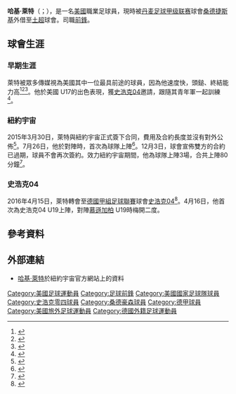{{noteTA|G1=football|G2=德甲
}}
{{Infobox football biography
| name                = 哈基·萊特<br />Haji Wright
| fullname             = Haji Wright
| image                = Haji Wright at Antalyaspor vs Trabzonspor 20211211 (2) (cropped).jpg
| birth_date           = {{birth date and age|1998|3|27}}
| birth_place          = [[美國|美國]]，[[洛杉磯|洛杉磯]]
| height               = {{height|ft=6|in=3}}
| position             = [[前鋒|前鋒]]，[[翼鋒|翼鋒]]
| currentclub          = {{le|安塔萊亞|Antalyaspor}} ([[桑德捷斯基足球會|桑德捷斯基]]外借)
| clubnumber           = 9
| youthyears1          = 2012–2015
| youthclubs1          = [[洛杉磯銀河|洛杉磯銀河]]
| youthyears2          = 2016–2017
| youthclubs2          = [[史浩克04足球會|史浩克04]]
| years1               = 2015
| clubs1               = [[紐約宇宙|紐約宇宙]]
| caps1                = 3
| goals1               = 0
| years2               = 2015
| clubs2               = {{link-en|紐約宇宙B隊|New York Cosmos B}}
| caps2                = 4
| goals2               = 5
| years3               = 2017–2019
| clubs3               = [[史浩克04足球會|史浩克04]]
| caps3                = 7
| goals3               = 1
| years4               = 2017–2019
| clubs4               = [[沙爾克04二隊|沙爾克04二隊]]
| caps4                = 22
| goals4               = 14
| years5               = 2017–2018
| clubs5               = → [[桑德豪森体育俱乐部|桑德豪森]] (外借)
| caps5                = 15
| goals5               = 1
| years6               = 2019–2020
| clubs6               = [[VVV-芬洛|雲路]]
| caps6                = 22
| goals6               = 0
| years7               = 2020–
| clubs7               = [[桑德捷斯基足球會|桑德捷斯基]]
| caps7                = 29
| goals7               = 11
| years8               = 2021–
| clubs8               = → {{le|安塔萊亞|Antalyaspor}} (外借)
| caps8                = 32
| goals8               = 14
| nationalyears1       = 2013
| nationalteam1        = 美國 U15
| nationalcaps1        = 10
| nationalgoals1       = 2
| nationalyears2       = 2013–2015
| nationalteam2        = {{link-en|美國17歲以下國家足球隊|United States men's national under-17 soccer team|美國 U17}}
| nationalcaps2        = 34
| nationalgoals2       = 27
| nationalyears3       = 2014–2015
| nationalteam3        = {{link-en|美國18歲以下國家足球隊|United States men's national under-18 soccer team|美國 U18}}
| nationalcaps3        = 5
| nationalgoals3       = 22
| nationalyears4       = 2016
| nationalteam4        = 美國 U19
| nationalcaps4        = 2
| nationalgoals4       = 0
| nationalyears5       = 2019
| nationalteam5        = [[美國23歲以下國家足球隊|美國 U23]]
| nationalcaps5        = 2
| nationalgoals5       = 0
| nationalyears6       = 2022–
| nationalteam6        = [[美國國家足球隊|美國]]
| nationalcaps6        = 3
| nationalgoals6       = 1
| medaltemplates       =
| club-update          = 2022-05-20
| nationalteam-update  = 2022-06-14
}}

'''哈基·萊特'''（{{lang-en|'''Haji Wright'''}}；{{bd|1998年|03月27日}}），是一名[[美國|美國]]職業足球員，現時被[[丹麦足球甲级联赛|丹麦足球甲级联赛]]球會[[桑德捷斯基足球會|桑德捷斯基]]外借至[[土超|土超]]球會{{le|安塔萊亞|Antalyaspor}}。司職[[前鋒|前鋒]]。

== 球會生涯 ==
=== 早期生涯 ===
萊特被眾多傳媒視為美國其中一位最具前途的球員，因為他速度快，頭鎚、終結能力高<ref>{{cite web|title=LA Galaxy's Haji Wright leads list of 7 MLS Academy players called to US U-17 national team|url=http://www.mlssoccer.com/news/article/2014/04/01/la-galaxys-haji-wright-leads-list-7-mls-academy-players-called-us-under-17-n|website=MLS Soccer|publisher=MLSSoccer.com|accessdate=2015-03-30|date=2014-04-01|language=en|archive-date=2015-06-24|archive-url=https://web.archive.org/web/20150624010145/http://www.mlssoccer.com/news/article/2014/04/01/la-galaxys-haji-wright-leads-list-7-mls-academy-players-called-us-under-17-n|dead-url=no}}</ref><ref>{{cite web|last1=Davis|first1=Noah|title=Haji Wright and the Next Big Thing: Should the USMNT Be Getting More From Its Under-17 Team?|url=http://grantland.com/the-triangle/usmnt-u17-haji-wright-development/|website=Grantland|publisher=Grantland.com|accessdate=2015-03-30|date=2015-02-04|language=en|archive-date=2020-11-08|archive-url=https://web.archive.org/web/20201108225719/http://grantland.com/the-triangle/usmnt-u17-haji-wright-development/|dead-url=no}}</ref><ref>{{cite web|title=The Wright stuff for USA?|url=http://www.fifa.com/u17worldcup/news/y=2015/m=2/news=the-wright-stuff-for-usa-2534249.html|website=FIFA|publisher=FIFA.com|accessdate=2015-03-30|date=2015-02-27|language=en|archive-date=2017-08-11|archive-url=https://web.archive.org/web/20170811182732/http://www.fifa.com/u17worldcup/news/y=2015/m=2/news=the-wright-stuff-for-usa-2534249.html|dead-url=no}}</ref>。他於美國 U17的出色表現，獲[[史浩克04足球會|史浩克04]]邀請，跟隨其青年軍一起訓練<ref>{{cite web|last1=Parchman|first1=Will|title=Haji Wright on the precipice of Europe|url=http://www.topdrawersoccer.com/club-soccer-articles/haji-wright-on-the-precipice-of-europe_aid32303|website=Top Drawer Soccer|publisher=TopDrawerSoccer.com|accessdate=2015-03-30|language=en|archive-date=2019-04-05|archive-url=https://web.archive.org/web/20190405101052/https://www.topdrawersoccer.com/club-soccer-articles/haji-wright-on-the-precipice-of-europe_aid32303|dead-url=no}}</ref>。

=== 紐約宇宙 ===
2015年3月30日，萊特與紐約宇宙正式簽下合同，費用及合約長度並沒有對外公佈<ref>{{cite web|title=Cosmos Sign Striker Haji Wright|url=http://www.nycosmos.com/news/2015/03/30/cosmos-sign-striker-haji-wright|website=New York Cosmos|publisher=NYCosmos.com|date=2015-03-30|accessdate=2015-03-30|language=en|archive-date=2018-07-01|archive-url=https://web.archive.org/web/20180701164932/http://www.nycosmos.com/news/2015/03/30/cosmos-sign-striker-haji-wright|dead-url=no}}</ref>。7月26日，他於對陣{{link-en|印地十一|Indy Eleven}}時，首次為球隊上陣<ref>{{soccerway|haji-wright/401946|Haji Wright}}</ref>。12月3日，球會宣佈雙方的合約已過期，球員不會再次簽約。效力紐約宇宙期間，他為球隊上陣3場，合共上陣80分鐘<ref>{{cite web|url= http://www.nycosmos.com/news/2015/12/03/cosmos-announce-first-roster-moves-following-championship-2015-season|title= COSMOS ANNOUNCE FIRST ROSTER MOVES FOLLOWING CHAMPIONSHIP 2015 SEASON|date= 2015-12-03|accessdate= 2015-12-03|language= en|archive-date= 2020-11-08|archive-url= https://web.archive.org/web/20201108112720/https://www.nycosmos.com/news/2015/12/03/cosmos-announce-first-roster-moves-following-championship-2015-season|dead-url= no}}</ref>。

=== 史浩克04 ===
2016年4月15日，萊特轉會至[[德國甲組足球聯賽|德國甲組足球聯賽]]球會[[史浩克04足球會|史浩克04]]<ref>{{cite web|url=http://www.schalke04.de/de/aktuell/news/160415_wright/page/7636--10-213-.html|title=Spielberechtigung für Haji Wright ist da|publisher=schalke04.de|language=de|date=2016-04-16|accessdate=2016-04-16|archive-date=2017-08-11|archive-url=https://web.archive.org/web/20170811222209/http://www.schalke04.de/de/aktuell/news/160415_wright/page/7636--10-213-.html|dead-url=no}}</ref>。4月16日，他首次為史浩克04 U19上陣，對陣[[门兴格拉德巴赫足球俱乐部|慕遜加柏]] U19時梅開二度。

== 參考資料 ==
{{reflist|2}}

== 外部連結 ==
* [http://www.nycosmos.com/roster/haji-wright 哈基·萊特]{{Wayback|url=http://www.nycosmos.com/roster/haji-wright |date=20191122235733 }}於紐約宇宙官方網站上的資料

{{DEFAULTSORT:Wright, Haji}}
[[Category:美國足球運動員|Category:美國足球運動員]]
[[Category:足球前鋒|Category:足球前鋒]]
[[Category:美國國家足球隊球員|Category:美國國家足球隊球員]]
[[Category:史浩克零四球員|Category:史浩克零四球員]]
[[Category:桑德豪森球員|Category:桑德豪森球員]]
[[Category:德甲球員|Category:德甲球員]]
[[Category:美國旅外足球運動員|Category:美國旅外足球運動員]]
[[Category:德國外籍足球運動員|Category:德國外籍足球運動員]]